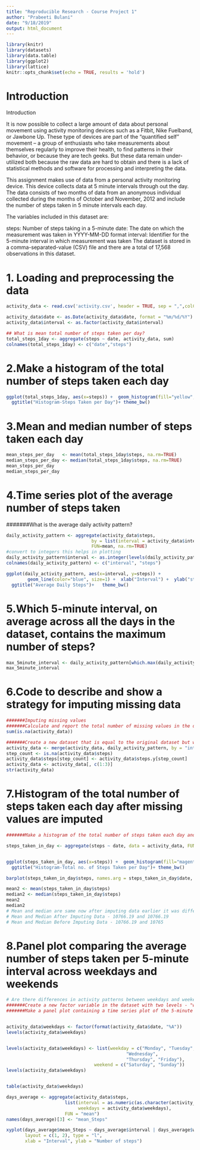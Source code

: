 ---
title: "Reproducible Research - Course Project 1"
author: "Prabeeti Bulani"
date: "9/18/2019"
output: html_document
---

```{r setup, include=FALSE}
library(knitr)
library(datasets)
library(data.table)
library(ggplot2)
library(lattice)
knitr::opts_chunk$set(echo = TRUE, results = 'hold')
```
# Introduction
Introduction

It is now possible to collect a large amount of data about personal movement using activity monitoring devices such as a Fitbit, Nike Fuelband, or Jawbone Up. These type of devices are part of the “quantified self” movement – a group of enthusiasts who take measurements about themselves regularly to improve their health, to find patterns in their behavior, or because they are tech geeks. But these data remain under-utilized both because the raw data are hard to obtain and there is a lack of statistical methods and software for processing and interpreting the data.

This assignment makes use of data from a personal activity monitoring device. This device collects data at 5 minute intervals through out the day. The data consists of two months of data from an anonymous individual collected during the months of October and November, 2012 and include the number of steps taken in 5 minute intervals each day.

The variables included in this dataset are:

steps: Number of steps taking in a 5-minute 
date: The date on which the measurement was taken in YYYY-MM-DD format
interval: Identifier for the 5-minute interval in which measurement was taken
The dataset is stored in a comma-separated-value (CSV) file and there are a total of 17,568 observations in this dataset.



# 1. Loading and preprocessing the data
```{r}
activity_data <- read.csv('activity.csv', header = TRUE, sep = ",",colClasses=c("numeric", "character", "numeric"))

activity_data$date <- as.Date(activity_data$date, format = "%m/%d/%Y")
activity_data$interval <- as.factor(activity_data$interval)

## What is mean total number of steps taken per day?
total_steps_1day <- aggregate(steps ~ date, activity_data, sum)
colnames(total_steps_1day) <- c("date","steps")
```

# 2.Make a histogram of the total number of steps taken each day
```{r}
ggplot(total_steps_1day, aes(x=steps)) +  geom_histogram(fill="yellow",binwidth = 1000) +  xlab("Steps per Day") +  ylab("Count in a day") +
  ggtitle("Histogram-Steps Taken per Day")+ theme_bw() 
```

# 3.Mean and median number of steps taken each day
```{r}
mean_steps_per_day   <- mean(total_steps_1day$steps, na.rm=TRUE)
median_steps_per_day <- median(total_steps_1day$steps, na.rm=TRUE)
mean_steps_per_day
median_steps_per_day
```
# 4.Time series plot of the average number of steps taken
#######What is the average daily activity pattern?
```{r}
daily_activity_pattern <- aggregate(activity_data$steps, 
                                by = list(interval = activity_data$interval),
                                FUN=mean, na.rm=TRUE)
#convert to integers this helps in plotting
daily_activity_pattern$interval <- as.integer(levels(daily_activity_pattern$interval)[daily_activity_pattern$interval])
colnames(daily_activity_pattern) <- c("interval", "steps")

ggplot(daily_activity_pattern, aes(x=interval, y=steps)) +   
        geom_line(color="blue", size=1) +  xlab("Interval") +  ylab("steps_count") +
  ggtitle("Average Daily Steps")+   theme_bw()
```

# 5.Which 5-minute interval, on average across all the days in the dataset, contains the maximum number of steps?
```{r}
max_5minute_interval <- daily_activity_pattern[which.max(daily_activity_pattern$steps),]
max_5minute_interval
```
# 6.Code to describe and show a strategy for imputing missing data
```{r}
#######Imputing missing values
#######Calculate and report the total number of missing values in the dataset 
sum(is.na(activity_data))

#######Create a new dataset that is equal to the original dataset but with the missing data filled in.Means for the 5-minute intervals are used as fillers for missing values.
activity_data <- merge(activity_data, daily_activity_pattern, by = "interval", suffixes = c("", ".y"))
step_count <- is.na(activity_data$steps)
activity_data$steps[step_count] <- activity_data$steps.y[step_count]
activity_data <- activity_data[, c(1:3)]
str(activity_data)
```
# 7.Histogram of the total number of steps taken each day after missing values are imputed
```{r}
#######Make a histogram of the total number of steps taken each day and Calculate and report the mean and median total number of steps taken per day. Do these values differ from the estimates from the first part of the assignment? What is the impact of imputing missing data on the estimates of the total daily number of steps?

steps_taken_in_day <- aggregate(steps ~ date, data = activity_data, FUN = sum)


ggplot(steps_taken_in_day, aes(x=steps)) +  geom_histogram(fill="magenta",binwidth = 1000) +  xlab("Steps per Day") +  ylab("Count in a day") +
  ggtitle("Histogram-Total no. of Steps Taken per Day")+ theme_bw() 

barplot(steps_taken_in_day$steps, names.arg = steps_taken_in_day$date, xlab = "date", ylab = "steps")

mean2 <- mean(steps_taken_in_day$steps)
median2 <- median(steps_taken_in_day$steps)
mean2
median2
# Mean and median are same now after imputing data earlier it was different
# Mean and Median After Imputing Data - 10766.19 and 10766.19
# Mean and Median Before Imputing Data - 10766.19 and 10765 
```
# 8.Panel plot comparing the average number of steps taken per 5-minute interval across weekdays and weekends
```{r}
# Are there differences in activity patterns between weekdays and weekends?
#######Create a new factor variable in the dataset with two levels - "weekday" and "weekend" indicating whether a given date is a weekday or weekend day.
#######Make a panel plot containing a time series plot of the 5-minute interval (x-axis) and the average number of steps taken, averaged across all weekday days or weekend days (y-axis).


activity_data$weekdays <- factor(format(activity_data$date, "%A"))
levels(activity_data$weekdays)


levels(activity_data$weekdays) <- list(weekday = c("Monday", "Tuesday",
                                             "Wednesday", 
                                             "Thursday", "Friday"),
                                 weekend = c("Saturday", "Sunday"))
levels(activity_data$weekdays)


table(activity_data$weekdays)

days_average <- aggregate(activity_data$steps, 
                      list(interval = as.numeric(as.character(activity_data$interval)), 
                           weekdays = activity_data$weekdays),
                      FUN = "mean")
names(days_average)[3] <- "mean_Steps"

xyplot(days_average$mean_Steps ~ days_average$interval | days_average$weekdays, 
       layout = c(1, 2), type = "l", 
       xlab = "Interval", ylab = "Number of steps")


```



